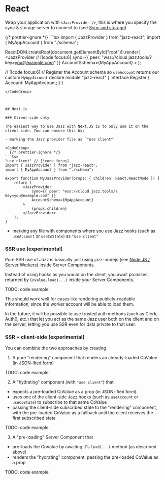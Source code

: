 

# <span id="react">React</span>

Wrap your application with `<JazzProvider />`, this is where you specify the sync & storage server to connect to (see [Sync and storage](/docs/react/sync-and-storage)).

<CodeGroup>
{/* prettier-ignore */}
```tsx
import { JazzProvider } from "jazz-react";
import { MyAppAccount } from "./schema";

ReactDOM.createRoot(document.getElementById("root")!).render(
    <JazzProvider // [!code focus:6]
        sync={{ peer: "wss://cloud.jazz.tools/?key=you@example.com" }}
        AccountSchema={MyAppAccount}
    >
        <App />
    </JazzProvider>
);

 // [!code focus:6]
// Register the Account schema so `useAccount` returns our custom `MyAppAccount`
declare module "jazz-react" {
    interface Register {
        Account: MyAppAccount;
    }
}
```
</CodeGroup>



## Next.js

### Client-side only

The easiest way to use Jazz with Next.JS is to only use it on the client side. You can ensure this by:

- marking the Jazz provider file as `"use client"`

<CodeGroup>
  {/* prettier-ignore */}
```tsx
"use client" // [!code focus]
import { JazzProvider } from "jazz-react";
import { MyAppAccount } from "./schema";

export function MyJazzProvider(props: { children: React.ReactNode }) {
    return (
        <JazzProvider
            sync={{ peer: "wss://cloud.jazz.tools/?key=you@example.com" }}
            AccountSchema={MyAppAccount}
        >
            {props.children}
        </JazzProvider>
    );
}
```
</CodeGroup>

- marking any file with components where you use Jazz hooks (such as `useAccount` or `useCoState`) as `"use client"`

### SSR use (experimental)

Pure SSR use of Jazz is basically just using jazz-nodejs (see [Node.JS / Server Workers](/docs/react/project-setup/server-side)) inside Server Components.

Instead of using hooks as you would on the client, you await promises returned by `CoValue.load(...)` inside your Server Components.

TODO: code example

This should work well for cases like rendering publicly-readable information, since the worker account will be able to load them.

In the future, it will be possible to use trusted auth methods (such as Clerk, Auth0, etc.) that let you act as the same Jazz user both on the client and on the server, letting you use SSR even for data private to that user.

### SSR + client-side (experimental)

You can combine the two approaches by creating

1. A pure "rendering" component that renders an already-loaded CoValue (in JSON-ified form)

TODO: code example

2. A "hydrating" component (with `"use client"`) that

 - expects a pre-loaded CoValue as a prop (in JSON-ified form)
 - uses one of the client-side Jazz hooks (such as `useAccount` or `useCoState`) to subscribe to that same CoValue
 - passing the client-side subscribed state to the "rendering" component, with the pre-loaded CoValue as a fallback until the client receives the first subscribed state

TODO: code example

3. A "pre-loading" Server Component that

 - pre-loads the CoValue by awaiting it's `load(...)` method (as described above)
 - renders the "hydrating" component, passing the pre-loaded CoValue as a prop

TODO: code example
